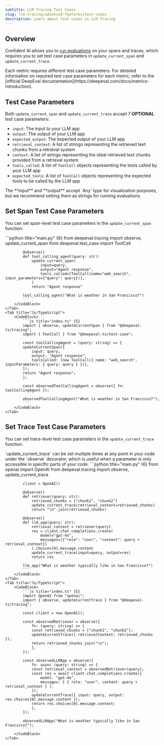 ```yaml
---
subtitle: LLM Tracing Test Cases
slug: llm-tracing/advanced-features/test-cases
description: Learn about test cases in LLM Tracing
---
```


## Overview

Confident AI allows you to [run evaluations](/docs/llm-tracing/evaluations#online-evals-for-traces) on your spans and traces, which requires you to set test case parameters in `update_current_span` and `update_current_trace`.

<Callout>
  Each metric requires different test case parameters. For detailed information
  on required test case parameters for each metric, refer to the [official
  DeepEval documentation](https://deepeval.com/docs/metrics-introduction).
</Callout>

## Test Case Parameters

Both `update_current_span` and `update_current_trace` accept 7 **OPTIONAL** test case parameters:

- `input`: The input to your LLM app
- `output`: The output of your LLM app
- `expected_output`: The expected output of your LLM app
- `retrieval_context`: A list of strings representing the retrieved text chunks from a retrieval system
- `context`: A list of strings representing the ideal retrieved text chunks provided from a retrieval system
- `tools_called`: A list of `ToolCall` objects representing the tools called by your LLM app
- `expected_tools`: A list of `ToolCall` objects representing the expected tools to be called by the LLM app

<Callout>
  The **input** and **output** accept `Any` type for visualization purposes, but
  we recommend setting them as strings for running evaluations.
</Callout>

## Set Span Test Case Parameters

You can set span-level test case parameters in the `update_current_span` function:

<Tabs>
    <Tab title="Python">
        <CodeBlock>
            ```python title="main.py" {6}
            from deepeval.tracing import observe, update_current_span
            from deepeval.test_case import ToolCall

            @observe()
            def tool_calling_agent(query: str):
                update_current_span(
                    input=query,
                    output="Agent response",
                    tools_called=[ToolCall(name="web_search", input_parameters={"query": query})],
                )
                return "Agent response"

            tool_calling_agent("What is weather in San Francisco?")
            ```
        </CodeBlock>
    </Tab>
    <Tab title="Js/TypeScript">
        <CodeBlock>
            ```js title="index.ts" {5}
            import { observe, updateCurrentSpan } from "@deepeval-ts/tracing";
            import { ToolCall } from "@deepeval-ts/test-case";

            const toolCallingAgent = (query: string) => {
            updateCurrentSpan({
                input: query,
                output: "Agent response",
                toolsCalled: [new ToolCall({ name: "web_search", inputParameters: { query: query } })],
            });
            return "Agent response";
            };

            const observedToolCallingAgent = observe({ fn: toolCallingAgent });

            observedToolCallingAgent("What is weather in San Francisco?");
            ```
        </CodeBlock>
    </Tab>

</Tabs>

## Set Trace Test Case Parameters

You can set trace-level test case parameters in the `update_current_trace` function.

<Callout type="info">
  `update_current_trace` can be set multiple times at any point in your code
  under the `observe` decorator, which is useful when a parameter is only
  accessible in specific parts of your code.
</Callout>

<Tabs>
    <Tab title="Python">
        <CodeBlock>
            ```python title="main.py" {6}
            from openai import OpenAI
            from deepeval.tracing import observe, update_current_trace

            client = OpenAI()

            @observe()
            def retriever(query: str):
                retrieved_chunks = ["chunk1", "chunk2"]
                update_current_trace(retrieval_context=retrieved_chunks)
                return "\n".join(retrieved_chunks)

            @observe()
            def llm_app(query: str):
                retrieval_context = retriever(query)
                res = client.chat.completions.create(
                    model="gpt-4o",
                    messages=[{"role": "user", "content": query + retrieval_context}]
                ).choices[0].message.content
                update_current_trace(input=query, output=res)
                return res

            llm_app("What is weather typically like in San Francisco?")
            ```
        </CodeBlock>
    </Tab>
    <Tab title="Js/TypeScript">
        <CodeBlock>
            ```js title="index.ts" {5}
            import OpenAI from "openai";
            import { observe, updateCurrentTrace } from "@deepeval-ts/tracing";

            const client = new OpenAI();

            const observedRetriever = observe({
                fn: (query: string) => {
                const retrieved_chunks = ["chunk1", "chunk2"];
                updateCurrentTrace({ retrievalContext: retrieved_chunks });
                return retrieved_chunks.join("\n");
                },
            });

            const observedLLMApp = observe({
                fn: async (query: string) => {
                const retrieval_context = observedRetriever(query);
                const res = await client.chat.completions.create({
                    model: "gpt-4o",
                    messages: [ { role: "user", content: query + retrieval_context } ],
                });
                updateCurrentTrace({ input: query, output: res.choices[0].message.content });
                return res.choices[0].message.content;
                },
            });

            observedLLMApp("What is weather typically like in San Francisco?");
            ```
        </CodeBlock>
    </Tab>

</Tabs>

